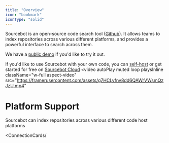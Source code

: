 ```yaml
---
title: "Overview"
icon: "bookmark"
iconType: "solid"
---
```



Sourcebot is an open-source code search tool ([Github](https://github.com/sourcebot-dev/sourcebot)). It allows teams to index repositories across various different platforms, and provides a powerful interface to search across them.

We have a [public demo](https://sourcebot.dev/search) if you'd like to try it out.

If you'd like to use Sourcebot with your own code, you can [self-host](/self-hosting) or get started for free on [Sourcebot Cloud](https://sourcebot.dev/login)
<video
  autoPlay
  muted
  loop
  playsInline
  className="w-full aspect-video"
  src="https://framerusercontent.com/assets/g7HCLvfnv8dd6QAWrVWsmQzJzU.mp4"
></video>

# Platform Support

Sourcebot can index repositories across various different code host platforms

<ConnectionCards/